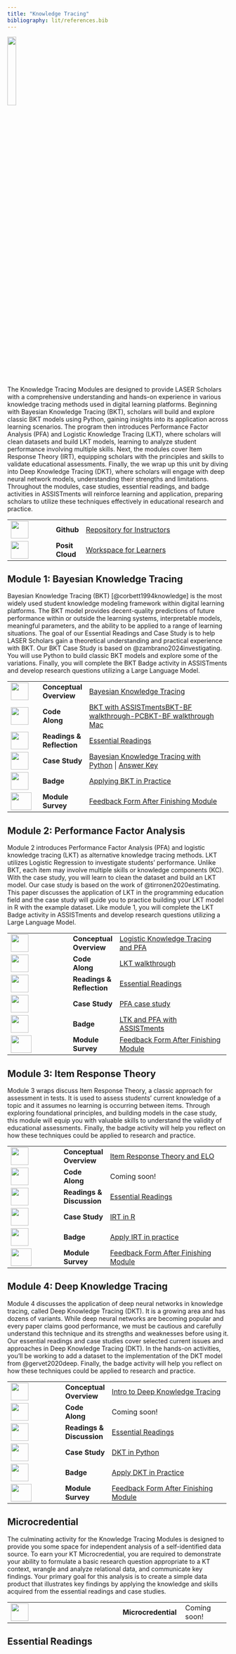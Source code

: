 ```yaml
---
title: "Knowledge Tracing"
bibliography: lit/references.bib
---
```


![](images/kt-micro.png){width="20%"}

The Knowledge Tracing Modules are designed to provide LASER Scholars with a comprehensive understanding and hands-on experience in various knowledge tracing methods used in digital learning platforms. Beginning with Bayesian Knowledge Tracing (BKT), scholars will build and explore classic BKT models using Python, gaining insights into its application across learning scenarios. The program then introduces Performance Factor Analysis (PFA) and Logistic Knowledge Tracing (LKT), where scholars will clean datasets and build LKT models, learning to analyze student performance involving multiple skills. Next, the modules cover Item Response Theory (IRT), equipping scholars with the principles and skills to validate educational assessments. Finally, the we wrap up this unit by diving into Deep Knowledge Tracing (DKT), where scholars will engage with deep neural network models, understanding their strengths and limitations. Throughout the modules, case studies, essential readings, and badge activities in ASSISTments will reinforce learning and application, preparing scholars to utilize these techniques effectively in educational research and practice.

+------------------------------------+-----------------+-----------------------------------------------------------------------------------------------------------------------+
| ![](images/github.png){width="40"} | **Github\       | [Repository for Instructors](https://github.com/laser-institute/knowledge-tracing)                                    |
|                                    | **              |                                                                                                                       |
+------------------------------------+-----------------+-----------------------------------------------------------------------------------------------------------------------+
| ![](images/posit.png){width="40"}  | **Posit Cloud** | [Workspace for Learners](https://posit.cloud/spaces/493094/join?access_code=qjsumVzA0HZYgrxOSizVbVPmDs7iHYS32yUQaqDe) |
+------------------------------------+-----------------+-----------------------------------------------------------------------------------------------------------------------+

## Module 1: Bayesian Knowledge Tracing

Bayesian Knowledge Tracing (BKT) [@corbett1994knowledge] is the most widely used student knowledge modeling framework within digital learning platforms. The BKT model provides decent-quality predictions of future performance within or outside the learning systems, interpretable models, meaningful parameters, and the ability to be applied to a range of learning situations. The goal of our Essential Readings and Case Study is to help LASER Scholars gain a theoretical understanding and practical experience with BKT. Our BKT Case Study is based on @zambrano2024investigating. You will use Python to build classic BKT models and explore some of the variations. Finally, you will complete the BKT Badge activity in ASSISTments and develop research questions utilizing a Large Language Model.

+-------------------------------------------------+-------------------+--------------------------------------------------------------------------------------------------------------------------------------------------------------------------------------------------------------------------------------------------+
| ![](images/conceptual-overview.png){width="40"} | **Conceptual\     | [Bayesian Knowledge Tracing](https://laser-institute.github.io/knowledge-tracing/module-1/kt-1-conceptual-overview.html#/title-slide)                                                                                                            |
|                                                 | Overview**        |                                                                                                                                                                                                                                                  |
+-------------------------------------------------+-------------------+--------------------------------------------------------------------------------------------------------------------------------------------------------------------------------------------------------------------------------------------------+
| ![](images/code-along.png){width="40"}          | **Code Along**    | [BKT with ASSISTments](https://www.assistments.org/account/login)[BKT-BF walkthrough-PC](https://yilinliu.quarto.pub/module-1-bkt-bf-walkthrough-windows/)[BKT-BF walkthrough Mac](https://yilinliu.quarto.pub/module-1-bkt-bf-walkthrough-mac/) |
+-------------------------------------------------+-------------------+--------------------------------------------------------------------------------------------------------------------------------------------------------------------------------------------------------------------------------------------------+
| ![](images/reading.png){width="40"}             | **Readings &\     | [Essential Readings](https://yilinliu.quarto.pub/kt-introduction/#/references)                                                                                                                                                                   |
|                                                 | Reflection**      |                                                                                                                                                                                                                                                  |
+-------------------------------------------------+-------------------+--------------------------------------------------------------------------------------------------------------------------------------------------------------------------------------------------------------------------------------------------+
| ![](images/case-study.png){width="40"}          | **Case Study**    | [Bayesian Knowledge Tracing with Python](https://posit.cloud/spaces/493094/join?access_code=qjsumVzA0HZYgrxOSizVbVPmDs7iHYS32yUQaqDe) \| [Answer Key](https://yilinl.quarto.pub/intro-to-bkt/)                                                   |
+-------------------------------------------------+-------------------+--------------------------------------------------------------------------------------------------------------------------------------------------------------------------------------------------------------------------------------------------+
| ![](images/kt-badge-1.png){width="40"}          | **Badge**         | [Applying BKT in Practice](https://yilinliu.quarto.pub/module-1-applying-bkt-in-practice/)                                                                                                                                                       |
+-------------------------------------------------+-------------------+--------------------------------------------------------------------------------------------------------------------------------------------------------------------------------------------------------------------------------------------------+
| ![](images/survey.png){width="47" height="40"}  | **Module Survey** | [Feedback Form After Finishing Module](https://www.surveymonkey.com/r/KT_Mod1_July24)                                                                                                                                                            |
+-------------------------------------------------+-------------------+--------------------------------------------------------------------------------------------------------------------------------------------------------------------------------------------------------------------------------------------------+

## Module 2: Performance Factor Analysis

Module 2 introduces Performance Factor Analysis (PFA) and logistic knowledge tracing (LKT) as alternative knowledge tracing methods. LKT utilizes Logistic Regression to investigate students’ performance. Unlike BKT, each item may involve multiple skills or knowledge components (KC). With the case study, you will learn to clean the dataset and build an LKT model. Our case study is based on the work of @tirronen2020estimating. This paper discusses the application of LKT in the programming education field and the case study will guide you to practice building your LKT model in R with the example dataset. Like module 1, you will complete the LKT Badge activity in ASSISTments and develop research questions utilizing a Large Language Model.

+------------------------------------------------+-------------------+---------------------------------------------------------------------------------------+
| ![](images/presentation.png){width="40"}       | **Conceptual\     | [Logistic Knowledge Tracing and PFA](https://yilinl.quarto.pub/pfa/#/title-slide)     |
|                                                | Overview**        |                                                                                       |
+------------------------------------------------+-------------------+---------------------------------------------------------------------------------------+
| ![](images/code-along.png){width="40"}         | **Code Along**    | [LKT walkthrough](https://yilinliu.quarto.pub/module-2-lkt-walkthrough/)              |
+------------------------------------------------+-------------------+---------------------------------------------------------------------------------------+
| ![](images/reading.png){width="40"}            | **Readings &\     | [Essential Readings](https://yilinliu.quarto.pub/kt-introduction/#/references)        |
|                                                | Reflection**      |                                                                                       |
+------------------------------------------------+-------------------+---------------------------------------------------------------------------------------+
| ![](images/case-study.png){width="40"}         | **Case Study**    | [PFA case study](https://yilinliu.quarto.pub/module-2-case-study/)                    |
+------------------------------------------------+-------------------+---------------------------------------------------------------------------------------+
| ![](images/kt-badge-2.png){width="40"}         | **Badge**         | [LTK and PFA with ASSISTments](https://www.assistments.org/account/login)             |
+------------------------------------------------+-------------------+---------------------------------------------------------------------------------------+
| ![](images/survey.png){width="47" height="40"} | **Module Survey** | [Feedback Form After Finishing Module](https://www.surveymonkey.com/r/KT_Mod2_July24) |
+------------------------------------------------+-------------------+---------------------------------------------------------------------------------------+

## Module 3: Item Response Theory

Module 3 wraps discuss Item Response Theory, a classic approach for assessment in tests. It is used to assess students’ current knowledge of a topic and it assumes no learning is occurring between items. Through exploring foundational principles, and building models in the case study, this module will equip you with valuable skills to understand the validity of educational assessments. Finally, the badge activity will help you reflect on how these techniques could be applied to research and practice.

+------------------------------------------------+-------------------+-----------------------------------------------------------------------------------------------------------------+
| ![](images/presentation.png){width="40"}       | **Conceptual\     | [Item Response Theory and ELO](https://yilinliu.quarto.pub/module-3-item-response-theory-and-elo/#/title-slide) |
|                                                | Overview**        |                                                                                                                 |
+------------------------------------------------+-------------------+-----------------------------------------------------------------------------------------------------------------+
| ![](images/code-along.png){width="40"}         | **Code Along**    | Coming soon!                                                                                                    |
+------------------------------------------------+-------------------+-----------------------------------------------------------------------------------------------------------------+
| ![](images/reading.png){width="40"}            | **Readings &\     | [Essential Readings](https://yilinliu.quarto.pub/kt-introduction/#/references)                                  |
|                                                | Discussion**      |                                                                                                                 |
+------------------------------------------------+-------------------+-----------------------------------------------------------------------------------------------------------------+
| ![](images/case-study.png){width="40"}         | **Case Study**    | [IRT in R](https://yilinliu.quarto.pub/module-3-case-study/)                                                    |
+------------------------------------------------+-------------------+-----------------------------------------------------------------------------------------------------------------+
| ![](images/kt-badge-3.png){width="40"}         | **Badge**         | [Apply IRT in practice](https://yilinliu.quarto.pub/module-3-applying-irt-in-practice/)                         |
+------------------------------------------------+-------------------+-----------------------------------------------------------------------------------------------------------------+
| ![](images/survey.png){width="47" height="40"} | **Module Survey** | [Feedback Form After Finishing Module](https://www.surveymonkey.com/r/KT_Mod3_July24)                           |
+------------------------------------------------+-------------------+-----------------------------------------------------------------------------------------------------------------+

## Module 4: Deep Knowledge Tracing

Module 4 discusses the application of deep neural networks in knowledge tracing, called Deep Knowledge Tracing (DKT). It is a growing area and has dozens of variants. While deep neural networks are becoming popular and every paper claims good performance, we must be cautious and carefully understand this technique and its strengths and weaknesses before using it. Our essential readings and case studies cover selected current issues and approaches in Deep Knowledge Tracing (DKT). In the hands-on activities, you'll be working to add a dataset to the implementation of the DKT model from @gervet2020deep. Finally, the badge activity will help you reflect on how these techniques could be applied to research and practice.

+------------------------------------------------+-------------------+------------------------------------------------------------------------------------------------------------+
| ![](images/presentation.png){width="40"}       | **Conceptual\     | [Intro to Deep Knowledge Tracing](https://yilinl.quarto.pub/module-4-deep-knowledge-tracing/#/title-slide) |
|                                                | Overview**        |                                                                                                            |
+------------------------------------------------+-------------------+------------------------------------------------------------------------------------------------------------+
| ![](images/code-along.png){width="40"}         | **Code Along**    | Coming soon!                                                                                               |
+------------------------------------------------+-------------------+------------------------------------------------------------------------------------------------------------+
| ![](images/reading.png){width="40"}            | **Readings &\     | [Essential Readings](https://yilinliu.quarto.pub/kt-introduction/#/references)                             |
|                                                | Discussion**      |                                                                                                            |
+------------------------------------------------+-------------------+------------------------------------------------------------------------------------------------------------+
| ![](images/case-study.png){width="40"}         | **Case Study**    | [DKT in Python](https://yilinliu.quarto.pub/kt-4-case-study/)                                              |
+------------------------------------------------+-------------------+------------------------------------------------------------------------------------------------------------+
| ![](images/kt-badge-4.png){width="40"}         | **Badge**         | [Apply DKT in Practice](https://yilinliu.quarto.pub/module-4-apply-dkt-in-researchpractice/)               |
+------------------------------------------------+-------------------+------------------------------------------------------------------------------------------------------------+
| ![](images/survey.png){width="47" height="40"} | **Module Survey** | [Feedback Form After Finishing Module](https://www.surveymonkey.com/r/KT_Mod4_July24)                      |
+------------------------------------------------+-------------------+------------------------------------------------------------------------------------------------------------+

## Microcredential

The culminating activity for the Knowledge Tracing Modules is designed to provide you some space for independent analysis of a self-identified data source. To earn your KT Microcredential, you are required to demonstrate your ability to formulate a basic research question appropriate to a KT context, wrangle and analyze relational data, and communicate key findings. Your primary goal for this analysis is to create a simple data product that illustrates key findings by applying the knowledge and skills acquired from the essential readings and case studies.

+--------------------------------------+---------------------+---------------+
| ![](images/kt-micro.png){width="40"} | **Microcredential** | Coming soon!  |
+--------------------------------------+---------------------+---------------+

## Essential Readings
